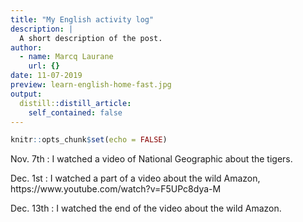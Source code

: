 ```yaml
---
title: "My English activity log"
description: |
  A short description of the post.
author:
  - name: Marcq Laurane
    url: {}
date: 11-07-2019
preview: learn-english-home-fast.jpg
output:
  distill::distill_article:
    self_contained: false
---
```


```r
knitr::opts_chunk$set(echo = FALSE)
```

Nov. 7th  : I watched a video of National Geographic about the tigers.

Dec. 1st : I watched a part of a video about the wild Amazon, https://www.youtube.com/watch?v=F5UPc8dya-M 

Dec. 13th : I watched the end of the video about the wild Amazon.

